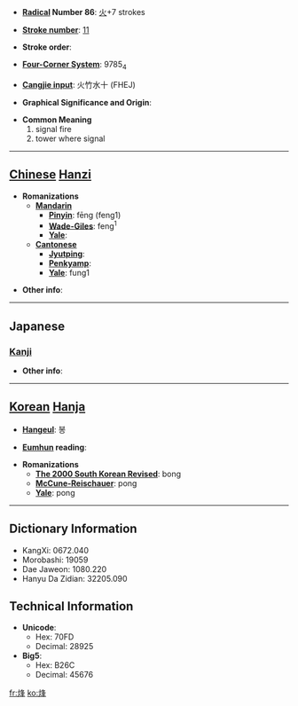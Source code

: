* '''[[Wiktionary:Chinese radical index| Radical]] Number 86''': [[Wiktionary:Chinese radical index 火|火]]+7 strokes

* '''[[Wiktionary:Chinese total strokes index|Stroke number]]''': [[Wiktionary:Chinese total strokes index 11|11]]

* '''Stroke order''': 

* '''[[Wiktionary:Chinese four corner index|Four-Corner System]]''': 9785<sub>4</sub>

* '''[[Wiktionary:Chinese Cangjie index|Cangjie input]]''': 火竹水十 (FHEJ)

* '''Graphical Significance and Origin''': 

* '''Common Meaning'''
*#signal fire
*# tower where signal


----

== [[Chinese]] [[Hanzi]] ==

* '''Romanizations'''
** '''[[Mandarin]]'''
*** '''[[Pinyin]]''': fēng (feng1)
*** '''[[Wade-Giles]]''': feng<sup>1</sup>
*** '''[[Yale]]''': 
** '''[[Cantonese]]'''
*** '''[[Jyutping]]''':
*** '''[[Penkyamp]]''': 
*** '''[[Yale]]''': fung1

* '''Other info''': 

----

==Japanese==
===[[Kanji]]===
{{kanji|on readings=[[ほう]] (hō)
|kun readings=[[のろし]] (noroshi)
}}

* '''Other info''':  

----

== [[Korean]] [[Hanja]] ==

* '''[[Hangeul]]''': 봉

* '''[[Eumhun]] reading''': 

* '''Romanizations'''
** '''[[The 2000 South Korean Revised Romanization|The 2000 South Korean Revised]]''': bong
** '''[[McCune-Reischauer]]''': pong
** '''[[Yale]]''': pong

----

== Dictionary Information ==

* KangXi: 0672.040
* Morobashi: 19059
* Dae Jaweon: 1080.220
* Hanyu Da Zidian: 32205.090

== Technical Information ==

* '''Unicode''':
** Hex: 70FD
** Decimal: 28925
* '''Big5''':
** Hex: B26C
** Decimal: 45676

[[fr:烽]]
[[ko:烽]]